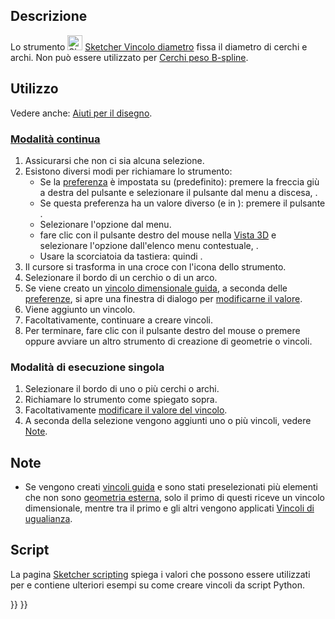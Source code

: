 <languages/>

{{Docnav/it
|[[Sketcher_ConstrainRadius/it|Raggio]]
|[[Sketcher_ConstrainAngle/it|Angolo]]
|[[Sketcher_Workbench/it|Sketcher]]
|IconL=Sketcher_ConstrainRadius.svg
|IconR=Sketcher_ConstrainAngle.svg
|IconC=Workbench_Sketcher.svg
}}

{{GuiCommand/it
|Name=Sketcher ConstrainDiameter
|Name/it=Sketcher Vincolo diametro
|MenuLocation=Schizzo → Vincoli Sketcher → Vincolo diametro
|Workbenches=[[Sketcher_Workbench/it|Sketcher]]
|Shortcut={{KEY|K}} {{KEY|O}}
|Version=0.18
|SeeAlso=[[Sketcher_ConstrainRadiam/it|Sketcher Vincolo raggio/diametro]], [[Sketcher_ConstrainRadius/it|Sketcher Vincolo raggio]]
}}

<span id="Description"></span>
==Descrizione==

Lo strumento [[Image:Sketcher_ConstrainDiameter.svg|24px]] [[Sketcher_ConstrainDiameter/it|Sketcher Vincolo diametro]] fissa il diametro di cerchi e archi. Non può essere utilizzato per [[Sketcher_CreateBSpline/it#Notes|Cerchi peso B-spline]].

<span id="Usage"></span>
==Utilizzo==

Vedere anche: [[Sketcher_Workbench/it#Drawing_aids|Aiuti per il disegno]].

<span id="Continue_mode"></span>
===[[Sketcher_Workbench/it#Continue_modes|Modalità continua]]===

# Assicurarsi che non ci sia alcuna selezione.
# Esistono diversi modi per richiamare lo strumento:
#* Se la [[Sketcher_Preferences/it#General|preferenza]] {{MenuCommand|Vincoli dimensionali}}  è impostata su {{Value|Strumento singolo}} (predefinito): premere la freccia giù a destra del pulsante {{Button|[[Image:Sketcher_Dimension.svg||x16px]][[Image:Toolbar_flyout_arrow.svg|x16px]]}} e selezionare il pulsante {{MenuCommand|[[Image:Sketcher_ConstrainDiameter.svg|16px]] Vincola il diametro}} dal menu a discesa, {{Version/it|1.0}}.
#* Se questa preferenza ha un valore diverso (e in {{VersionMinus/it|0.21}}): premere il pulsante {{Button|[[Image:Sketcher_ConstrainDiameter.svg|16px]] [[Sketcher_ConstrainDiameter/it|Vincola il diametro]]}}.
#* Selezionare l'opzione {{MenuCommand|Schizzo → Vincoli Sketcher → [[Image:Sketcher_ConstrainDiameter.svg|16px]] Vincolo diametro}} dal menu.
#* fare clic con il pulsante destro del mouse nella [[3D_view/it|Vista 3D]] e selezionare l'opzione {{MenuCommand|Dimensione → [[Image:Sketcher_ConstrainDiameter.svg|16px]] Vincola il diametro}} dall'elenco menu contestuale, {{Version/it|1.0}}.
#* Usare la scorciatoia da tastiera: {{KEY|K}} quindi {{KEY|O}}.
# Il cursore si trasforma in una croce con l'icona dello strumento.
# Selezionare il bordo di un cerchio o di un arco.
# Se viene creato un [[Sketcher_ToggleDrivingConstraint/it|vincolo dimensionale guida]], a seconda delle [[Sketcher_Preferences/it#Display|preferenze]], si apre una finestra di dialogo per [[Sketcher_Workbench/it#Edit_constraints|modificarne il valore]].
# Viene aggiunto un vincolo.
# Facoltativamente, continuare a creare vincoli.
# Per terminare, fare clic con il pulsante destro del mouse o premere {{KEY|Esc}} oppure avviare un altro strumento di creazione di geometrie o vincoli.

<span id="Run-once_mode"></span>
===Modalità di esecuzione singola===

# Selezionare il bordo di uno o più cerchi o archi.
# Richiamare lo strumento come spiegato sopra.
# Facoltativamente [[Sketcher_Workbench/it#Edit_constraints|modificare il valore del vincolo]].
# A seconda della selezione vengono aggiunti uno o più vincoli, vedere [[#Note|Note]].

<span id="Notes"></span>
==Note==

* Se vengono creati [[Sketcher_ToggleDrivingConstraint/it|vincoli guida]] e sono stati preselezionati più elementi che non sono [[Sketcher_External/it|geometria esterna]], solo il primo di questi riceve un vincolo dimensionale, mentre tra il primo e gli altri vengono applicati [[Sketcher_ConstrainEqual/it|Vincoli di ugualianza]].

<span id="Scripting"></span>
== Script ==

{{Code|code=Sketch.addConstraint(Sketcher.Constraint('Diameter', ArcOrCircle, App.Units.Quantity('123.0 mm')))}}

La pagina [[Sketcher_scripting/it|Sketcher scripting]] spiega i valori che possono essere utilizzati per {{incode|ArcOrCircle}} e contiene ulteriori esempi su come creare vincoli da script Python.


{{Docnav/it
|[[Sketcher_ConstrainRadius/it|Raggio]]
|[[Sketcher_ConstrainAngle/it|Angolo]]
|[[Sketcher_Workbench/it|Sketcher]]
|IconL=Sketcher_ConstrainRadius.svg
|IconR=Sketcher_ConstrainAngle.svg
|IconC=Workbench_Sketcher.svg
}}

{{Sketcher_Tools_navi{{#translation:}}}}
{{Userdocnavi{{#translation:}}}}